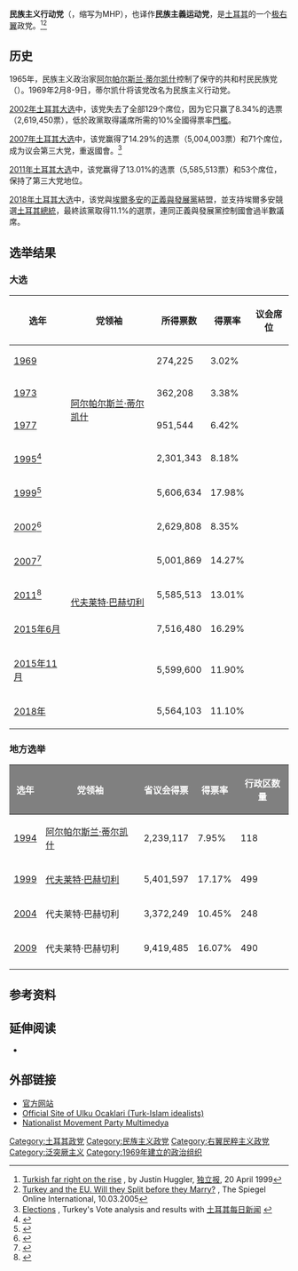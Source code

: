 {{Infobox political party
|country = 土耳其
|name_native = Milliyetçi Hareket Partisi
|party_name = 民族主义行动党
|party_logo = [[File:Milliyetçi_Hareket_Partisi_amblemi.png|150px]] [[ensign|ensign]]]]
|flag = 
|colorcode = red
|leader = [[代夫莱特·巴赫切利|代夫莱特·巴赫切利]]
|secretary-general = [[伊斯麦特·比于卡塔曼|伊斯麦特·比于卡塔曼]]
|founder = [[阿尔帕尔斯兰·蒂尔凯什|阿尔帕尔斯兰·蒂尔凯什]]
|foundation = 1969年2月9日
|slogan   =Ülkenin Geleceğine Oy Ver （“简单来说，为这个国家的未来投票吧”）
|ideology = [[極端民族主義|極端民族主義]]<br>[[泛突厥主义|泛突厥主义]]<br>[[欧洲怀疑主义|欧洲怀疑主义]]<br>[[圖蘭主義|圖蘭主義]]<br>[[民族保守主义|民族保守主义]]<br>[[右翼民粹主义|右翼民粹主义]]
|position = [[右翼|右翼]]<ref>{{cite book|first=Fawaz|last=Gerges|title=Contentious Politics in the Middle East|page=299|publisher=Springer|year=2016}}</ref><ref>{{cite book|publisher=Taylor & Francis|year=2017|page=65|first=Gözde|last=Yilmaz|title=Minority Rights in Turkey}}</ref><ref>{{cite news|work=[[Yahoo_News|Yahoo News]]|title=Turkish right-wing dissidents' bid to oust party leader foiled|date=2016-05-15|url=https://news.yahoo.com/wing-turkey-party-bid-oust-longtime-leader-033417332.html|accessdate=2021-04-28|archive-date=2019-07-01|archive-url=https://web.archive.org/web/20190701192443/https://news.yahoo.com/wing-turkey-party-bid-oust-longtime-leader-033417332.html|dead-url=no}}</ref> 到 [[极右翼|极右翼]]<ref>[https://books.google.co.uk/books?id=QnP1CwAAQBAJ&pg=PA46&lpg=PA46&dq=Far-right+Nationalist+Movement+Party&source=bl&ots=aZcATULlMv&sig=bVY1lgLdVPg4cCQL9crgjWxHco0&hl=en&sa=X&ved=0ahUKEwiL-Yvw75PSAhVsJsAKHa1BBvc4ChDoAQhCMAc#v=onepage&q=Far-right%20Nationalist%20Movement%20Party&f=false Turkey Recent Economic and Political Developments Yearbook Volume 1 - Strategic Information and Developments] {{Wayback|url=https://books.google.co.uk/books?id=QnP1CwAAQBAJ&pg=PA46&lpg=PA46&dq=Far-right+Nationalist+Movement+Party&source=bl&ots=aZcATULlMv&sig=bVY1lgLdVPg4cCQL9crgjWxHco0&hl=en&sa=X&ved=0ahUKEwiL-Yvw75PSAhVsJsAKHa1BBvc4ChDoAQhCMAc#v=onepage&q=Far-right%20Nationalist%20Movement%20Party&f=false |date=20170217064229 }}. P.46. Published in July 2015 and updated annually. International Business Publications, Washington, USA. Accessed via Google books. Retrieved 16 February 2017.</ref><ref>[https://books.google.co.uk/books?id=E0VDAwAAQBAJ&pg=PA180&lpg=PA180&dq=Far-right+Nationalist+Movement+Party&source=bl&ots=ujgunad0Oq&sig=4M83BRsSOmRpWcdKran8zxkx75o&hl=en&sa=X&ved=0ahUKEwjHoqmm75PSAhUDD8AKHWyaB7o4ChDoAQhIMAk#v=onepage&q=Far-right%20Nationalist%20Movement%20Party&f=false Global Turkey in Europe II. Energy, Migration, Civil Society and Citizenship Issues in Turkey-EU Relations.] {{Wayback|url=https://books.google.co.uk/books?id=E0VDAwAAQBAJ&pg=PA180&lpg=PA180&dq=Far-right+Nationalist+Movement+Party&source=bl&ots=ujgunad0Oq&sig=4M83BRsSOmRpWcdKran8zxkx75o&hl=en&sa=X&ved=0ahUKEwjHoqmm75PSAhUDD8AKHWyaB7o4ChDoAQhIMAk#v=onepage&q=Far-right%20Nationalist%20Movement%20Party&f=false |date=20170217063723 }} p.180. First published by Edizioni Nuova Cultura in 2014. Published in Rome, Italy. Accessed via Google books. Retrieved 16 February 2017.</ref><ref>[https://www.independent.co.uk/news/turkish-far-right-on-the-rise-1088461.html Turkish far right on the rise.] {{Wayback|url=https://www.independent.co.uk/news/turkish-far-right-on-the-rise-1088461.html |date=20131220012836 }} The Independent. Author - Justin Huggler. Published 19 April 1999. Retrieved 16 February 2017.</ref><ref>{{cite news |date= 2011-06-13 |title= Turkey election: Victorious Erdogan pledges 'consensus' |url= https://www.bbc.co.uk/news/world-europe-13744972 |work= BBC News |access-date= 2019-10-27 |archive-date= 2021-11-04 |archive-url= https://web.archive.org/web/20211104050815/https://www.bbc.co.uk/news/world-europe-13744972 |dead-url= no }}</ref><ref>{{cite news |date= 2011-06-13 |title= Turkey's Erdogan wins election |url= https://www.rte.ie/news/2011/0612/302276-turkey/ |work= RTÉ |access-date= 2019-10-27 |archive-date= 2021-11-04 |archive-url= https://web.archive.org/web/20211104040229/https://www.rte.ie/news/2011/0612/302276-turkey/ |dead-url= no }}</ref><ref>{{cite news |last= Uras |first= Umut |date= 2019-03-29 |title= New test for Erdogan: What's at stake in Turkish local elections? |url= https://www.aljazeera.com/news/2019/03/test-erdogan-stake-turkish-local-elections-190327190617999.html |work= Al Jazeera |access-date= 2019-10-27 |archive-date= 2020-09-22 |archive-url= https://web.archive.org/web/20200922091423/https://www.aljazeera.com/news/2019/03/test-erdogan-stake-turkish-local-elections-190327190617999.html |dead-url= no }}</ref>
|colours  = [[红色|红色]]和[[白色|白色]]
|headquarters = Ceyhun Atuf Kansu Caddesi, No:128, Balgat - Ankara, Türkiye
|youth_wing = [[灰狼_(組織)|灰狼]]（非正式）
|seats1_title = [[土耳其大国民议会|大国民议会]]
|seats1 = {{Infobox political party/seats|49|600|hex=#DC241f}}
|seats2_title = [[地方議會|地方議會]]
|seats2 = {{Infobox political party/seats|3501|20498|hex=#DC241f}}
|website = [http://www.mhp.org.tr/ www.mhp.org.tr]
|國內組織=[[人民聯盟|人民聯盟]]}}
'''民族主义行动党'''（{{lang-tr|Milliyetçi Hareket Partisi}}，缩写为MHP），也译作'''民族主義运动党'''，是[[土耳其|土耳其]]的一个[[极右翼|极右翼]]政党。<ref>[http://www.independent.co.uk/news/turkish-far-right-on-the-rise-1088461.html Turkish far right on the rise] {{WebCite|url=https://www.webcitation.org/5tTEgQHid?url=http://www.independent.co.uk/news/turkish-far-right-on-the-rise-1088461.html |date=20101014095310 |dateformat=iso }}, by Justin Huggler, [[独立报|独立报]], 20 April 1999</ref><ref>[http://www.spiegel.de/international/0,1518,377789,00.html Turkey and the EU. Will they Split before they Marry?] {{WebCite|url=https://www.webcitation.org/5tTEsYb5w?url=http://www.spiegel.de/international/0,1518,377789,00.html |date=20101014095610 |dateformat=iso }}, The Spiegel Online International, 10.03.2005</ref>

==历史==
1965年，民族主义政治家[[阿尔帕尔斯兰·蒂尔凯什|阿尔帕尔斯兰·蒂尔凯什]]控制了保守的共和村民民族党（{{lang|tr|Cumhuriyetçi Köylü Millet Partisi}}）。1969年2月8-9日，蒂尔凯什将该党改名为民族主义行动党。

[[2002年土耳其大选|2002年土耳其大选]]中，该党失去了全部129个席位，因为它只赢了8.34%的选票（2,619,450票），低於政黨取得議席所需的10%全國得票率[[選舉門檻|門檻]]。

[[2007年土耳其大选|2007年土耳其大选]]中，该党赢得了14.29%的选票（5,004,003票）和71个席位，成为议会第三大党，重返國會。<ref>[http://www.turkishdailynews.com.tr/vote2007/ Elections] {{Wayback|url=http://www.turkishdailynews.com.tr/vote2007/ |date=20080822181849 }}, Turkey's Vote analysis and results with [[土耳其每日新闻|土耳其每日新闻]]<!-- Bot generated title -->{{Dead link|date=December 2008}}</ref>

[[2011年土耳其大选|2011年土耳其大选]]中，该党赢得了13.01%的选票（5,585,513票）和53个席位，保持了第三大党地位。

[[2018年土耳其大选|2018年土耳其大选]]中，该党與[[埃爾多安|埃爾多安]]的[[正義與發展黨_(土耳其)|正義與發展黨]]結盟，並支持埃爾多安競選[[土耳其總統|土耳其總統]]，最終該黨取得11.1%的選票，連同正義與發展黨控制國會過半數議席。

==选举结果==
===大选===
{| class="wikitable"
!选年
!党领袖
!所得票数
!得票率
!议会席位
|-
|[[wikipedia:Turkish_general_election,_1969|1969]]
| rowspan="4" |[[阿尔帕尔斯兰·蒂尔凯什|阿尔帕尔斯兰·蒂尔凯什]]
|274,225
|3.02%
|{{Composition bar|1|450|hex=#d50000}}
|-
|[[wikipedia:Turkish_general_election,_1973|1973]]
|362,208
|3.38%
|{{Composition bar|3|450|hex=#d50000}}
|-
|[[wikipedia:Turkish_general_election,_1977|1977]]
|951,544
|6.42%
|{{Composition bar|16|450|hex=#d50000}}
|-
|[[1995年土耳其大选|1995]]<ref>{{cite web|url=http://www.belgenet.net/ayrinti.php?yil_id%3D12|accessdate=2010-06-10|archiveurl=https://web.archive.org/web/20110723024542/http://www.belgenet.net/ayrinti.php?yil_id=12|archivedate=2011-07-23|deadurl=yes}}</ref>
|2,301,343
|8.18%
|{{Composition bar|0|550|hex=#d50000}}
|-
|[[1999年土耳其大选|1999]]<ref>{{cite web|url=http://www.belgenet.net/ayrinti.php?yil_id%3D13|accessdate=2010-06-10|archiveurl=https://web.archive.org/web/20110720033123/http://www.belgenet.net/ayrinti.php?yil_id=13|archivedate=2011-07-20|deadurl=yes}}</ref>
| rowspan="7" |[[代夫莱特·巴赫切利|代夫莱特·巴赫切利]]
|5,606,634
|17.98%
|{{Composition bar|129|550|hex=#d50000}}
|-
|[[2002年土耳其大选|2002]]<ref>{{cite web|url=http://www.belgenet.net/ayrinti.php?yil_id%3D14|accessdate=2010-06-10|archiveurl=https://web.archive.org/web/20110723024612/http://www.belgenet.net/ayrinti.php?yil_id=14|archivedate=2011-07-23|deadurl=yes}}</ref>
|2,629,808
|8.35%
|{{Composition bar|0|550|hex=#d50000}}
|-
|[[2007年土耳其大选|2007]]<ref>{{cite web|url=http://www.belgenet.net/ayrinti.php?yil_id%3D15|accessdate=2010-06-10|archiveurl=https://web.archive.org/web/20110720033159/http://www.belgenet.net/ayrinti.php?yil_id=15|archivedate=2011-07-20|deadurl=yes}}</ref>
|5,001,869
|14.27%
|{{Composition bar|71|550|hex=#d50000}}
|-
|[[2011年土耳其大选|2011]]<ref>{{Cite web|url=http://www.ysk.gov.tr/ysk/docs/Kararlar/2011Pdf/2011-1070.pdf|title=Karar No 1070 (Decision No. 1070)|author=T.C. Yüksek Seçim Kurulu Başkanlığı (Supreme Election Board)|date=2011-06-22|archive-url=https://web.archive.org/web/20141031044551/http://www.ysk.gov.tr/ysk/docs/Kararlar/2011Pdf/2011-1070.pdf|archive-date=2014-10-31}}</ref>
|5,585,513
|13.01%
|{{Composition bar|53|550|hex=#d50000}}
|-
|[[2015年6月土耳其大選|2015年6月]]
|7,516,480
|16.29%
|{{Composition bar|80|550|hex=#d50000}}
|-
|[[2015年11月土耳其大選|2015年11月]]
|5,599,600
|11.90%
|{{Composition bar|40|550|hex=#d50000}}
|-
|[[2018年土耳其大選|2018年]]
|5,564,103
|11.10%
|{{Composition bar|49|600|hex=#d50000}}
|}

===地方选举===

{| class="prettytable" style="font-size:0.906em; width:90%; text-align:center;"
|-
! style="background:gray; color:white; text-align:center;" | 选年
! style="background:gray; color:white; text-align:center;" | 党领袖
! style="background:gray; color:white; text-align:center;" | 省议会得票
! style="background:gray; color:white; text-align:center;" | 得票率
! style="background:gray; color:white; text-align:center;" | 行政区数量
|-
| [[1994年土耳其地方选举|1994]] || [[阿尔帕尔斯兰·蒂尔凯什|阿尔帕尔斯兰·蒂尔凯什]] || 2,239,117 || 7.95% ||118
|-
| [[1999年土耳其地方选举|1999]] || [[代夫莱特·巴赫切利|代夫莱特·巴赫切利]] || 5,401,597 || 17.17% ||499
|-
| [[2004年土耳其地方选举|2004]] || 代夫莱特·巴赫切利 || 3,372,249 || 10.45% ||248
|-
| [[2009年土耳其地方选举|2009]] || 代夫莱特·巴赫切利 || 9,419,485 || 16.07% ||490
|-
|}

==参考资料==
{{reflist}}

==延伸阅读==
* {{Cite journal
 | last = Başkan
 | first = Filiz
 | title = 全球化与民族主义：土耳其民族主义行动党
 | journal = 民族主义和种族政治
 | volume = 12
 | issue = 1
 | pages = 83–105
 | doi = 10.1080/13537110500503877
 |date=2006年1月}}

==外部链接==
{{Commons category|Milliyetçi Hareket Partisi}}
* [http://www.mhp.org.tr/ 官方网站] {{Wayback|url=http://www.mhp.org.tr/ |date=20050606232517 }}
* [http://www.ulkuocaklari.org.tr/ Official Site of Ulku Ocaklari (Turk-Islam idealists)] {{Wayback|url=http://www.ulkuocaklari.org.tr/ |date=20110208032251 }}
* [http://www.mhp-tv.com Nationalist Movement Party Multimedya] {{Wayback|url=http://www.mhp-tv.com/ |date=20200218053523 }}
{{土耳其政党}}
{{Authority control}}
[[Category:土耳其政党|Category:土耳其政党]]
[[Category:民族主义政党|Category:民族主义政党]]
[[Category:右翼民粹主义政党|Category:右翼民粹主义政党]]
[[Category:泛突厥主义|Category:泛突厥主义]]
[[Category:1969年建立的政治组织|Category:1969年建立的政治组织]]